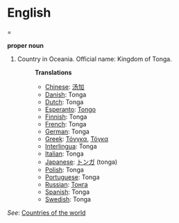 =English==

'''proper noun'''

# Country in Oceania. Official name: Kingdom of Tonga.
#:'''Translations'''
#:*[[Chinese]]: [[汤加]]
#:*[[Danish]]: Tonga
#:*[[Dutch]]: Tonga
#:*[[Esperanto]]: [[Tongo]]
#:*[[Finnish]]: Tonga
#:*[[French]]: Tonga
#:*[[German]]: Tonga
#:*[[Greek]]: [[Τόνγκα]], [[Τόγκα]]
#:*[[Interlingua]]: Tonga
#:*[[Italian]]: Tonga
#:*[[Japanese]]: [[トンガ]] (tonga)
#:*[[Polish]]: Tonga
#:*[[Portuguese]]: Tonga
#:*[[Russian]]: [[Тонга]]
#:*[[Spanish]]: Tonga
#:*[[Swedish]]: Tonga

''See'': [[Countries of the world]]